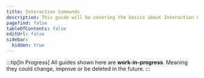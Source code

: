 ```yaml
---
title: Interaction Commands
description: This guide will be covering the basics about Interaction Commands and their functionality. As well as everything else you might need to know.
pagefind: false
tableOfContents: false
editUrl: false
sidebar:
  hidden: true
---
```



:::tip[In Progress]
All guides shown here are **work-in-progress**. Meaning they could change, improve or be deleted in the future.
:::

<LinkCard
  title="Getting Started with Application Commands"
  description="Learn how to use, create and modify application commands."
  href="/guides/application-cmds/interactioncommands"
/>

<LinkCard
  title="Get started with Sub Commands"
  href="/guides/application-cmds/interaction-subcommands"
/>
<LinkCard
  title="Learn to create Sub Command Groups"
  href="/guides/application-cmds/interaction-subcommandgroups"
/>

<LinkCard
  title="Get started with autoCompleteResponse"
  description="Learn how to use and create autoCompleteRespond options."
  href="/guides/application-cmds/interaction-autocomplete"
/>
